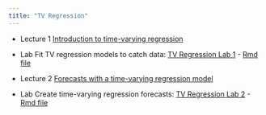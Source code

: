 ```yaml
---
title: "TV Regression"
---
```


- Lecture 1 [Introduction to time-varying regression](Forecasting_2_-_TV_Regression.html)

- Lab Fit TV regression models to catch data: [TV Regression Lab 1](Labs/TV Regression Lab 1.html) - [Rmd file](Labs/TV Regression Lab 1.Rmd)

- Lecture 2 [Forecasts with a time-varying regression model](Forecasting_2-2_-_TV_Regression.html)

- Lab Create time-varying regression forecasts: [TV Regression Lab 2](Labs/TV Regression Lab 2.html) - [Rmd file](Labs/TV Regression Lab 2.Rmd)



